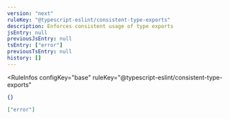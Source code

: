 ```yaml
---
version: "next"
ruleKey: "@typescript-eslint/consistent-type-exports"
description: Enforces consistent usage of type exports
jsEntry: null
previousJsEntry: null
tsEntry: ["error"]
previousTsEntry: null
history: []
---
```


<RuleInfos 
  configKey="base" 
  ruleKey="@typescript-eslint/consistent-type-exports" 
>

```json
{}
```

```json
["error"]
```

</RuleInfos>
